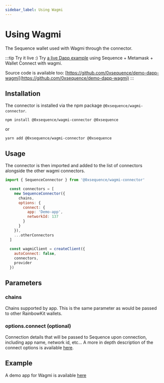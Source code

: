 ```yaml
---
sidebar_label: Using Wagmi
---
```


# Using Wagmi

The Sequence wallet used with Wagmi through the connector.

:::tip Try it live :)
Try [a live Dapp example](https://0xsequence.github.io/demo-dapp-wagmi/) using Sequence + Metamask + Wallet Connect with wagmi.

Source code is available too: [https://github.com/0xsequence/demo-dapp-wagmi](https://github.com/0xsequence/demo-dapp-wagmi)
:::


## Installation

The connector is installed via the npm package `@0xsequence/wagmi-connector`.

```shell
npm install @0xsequence/wagmi-connector @0xsequence
```
or
```shell
yarn add @0xsequence/wagmi-connector @0xsequence
```

## Usage

The connector is then imported and added to the list of connectors alongside the other wagmi connectors.

```js
import { SequenceConnector } from '@0xsequence/wagmi-connector'

  const connectors = [
    new SequenceConnector({
      chains,
      options: {
        connect: {
          app: 'Demo-app',
          networkId: 137
        }
      }
    }),
    ...otherConnectors
  ]
  
  const wagmiClient = createClient({
    autoConnect: false,
    connectors,
    provider
  })
```

## Parameters

### chains
Chains supported by app. This is the same parameter as would be passed to other RainbowKit wallets.

### options.connect (optional)
Connection details that will be passed to Sequence upon connection, including app name, network id, etc...
A more in depth description of the connect options is available [here](/wallet/guides/connect-wallet#wallet-login-and-connect-options).

## Example

A demo app for Wagmi is available [here](https://github.com/0xsequence/demo-dapp-wagmi)
